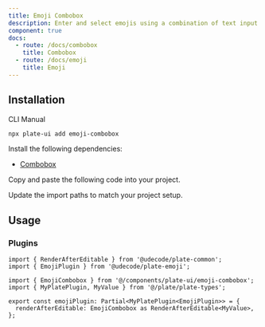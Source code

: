 ```yaml
---
title: Emoji Combobox
description: Enter and select emojis using a combination of text input and a dropdown menu.
component: true
docs:
  - route: /docs/combobox
    title: Combobox
  - route: /docs/emoji
    title: Emoji
---
```


<ComponentPreview name="playground-demo" id="emoji" />

## Installation

<Tabs defaultValue="cli">

<TabsList>
<TabsTrigger value="cli">CLI</TabsTrigger>
<TabsTrigger value="manual">Manual</TabsTrigger>
</TabsList>
<TabsContent value="cli">

```bash
npx plate-ui add emoji-combobox
```

</TabsContent>

<TabsContent value="manual">

<Steps>

<Step>

Install the following dependencies:

- [Combobox](/docs/combobox)

</Step>

<Step>

Copy and paste the following code into your project.

</Step>

<ComponentSource name="emoji-combobox" />

<Step>

Update the import paths to match your project setup.

</Step>

</Steps>

</TabsContent>

</Tabs>

## Usage

### Plugins

```tsx
import { RenderAfterEditable } from '@udecode/plate-common';
import { EmojiPlugin } from '@udecode/plate-emoji';

import { EmojiCombobox } from '@/components/plate-ui/emoji-combobox';
import { MyPlatePlugin, MyValue } from '@/plate/plate-types';

export const emojiPlugin: Partial<MyPlatePlugin<EmojiPlugin>> = {
  renderAfterEditable: EmojiCombobox as RenderAfterEditable<MyValue>,
};
```
